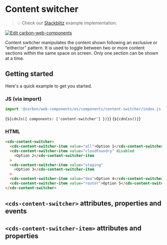 
<Meta of={ContentSwitcherStories} />

# Content switcher

> 💡 Check our
> [Stackblitz](https://stackblitz.com/github/carbon-design-system/carbon-for-ibm-dotcom/tree/main/packages/web-components/examples/stackblitz/basic/components/content-switcher)
> example implementation.

[![Edit carbon-web-components](https://developer.stackblitz.com/img/open_in_stackblitz.svg)](https://stackblitz.com/github/carbon-design-system/carbon-for-ibm-dotcom/tree/main/packages/carbon-web-components/examples/stackblitz/basic/components/content-switcher)

Content switcher manipulates the content shown following an exclusive or
“either/or” pattern. It is used to toggle between two or more content sections
within the same space on screen. Only one section can be shown at a time.

## Getting started

Here's a quick example to get you started.

### JS (via import)

```javascript
import '@carbon/web-components/es/components/content-switcher/index.js';
```

<Markdown>{`${cdnJs({ components: ['content-switcher'] })}`}</Markdown>
<Markdown>{`${cdnCss()}`}</Markdown>

### HTML

```html
<cds-content-switcher>
  <cds-content-switcher-item value="all">Option 1</cds-content-switcher-item>
  <cds-content-switcher-item value="cloudFoundry" disabled
    >Option 2</cds-content-switcher-item
  >
  <cds-content-switcher-item value="staging"
    >Option 3</cds-content-switcher-item
  >
  <cds-content-switcher-item value="dea">Option 4</cds-content-switcher-item>
  <cds-content-switcher-item value="router">Option 5</cds-content-switcher-item>
</cds-content-switcher>
```

## `<cds-content-switcher>` attributes, properties and events

<ArgsTable of="cds-content-switcher" />

## `<cds-content-switcher-item>` attributes and properties

<ArgsTable of="cds-content-switcher-item" />
